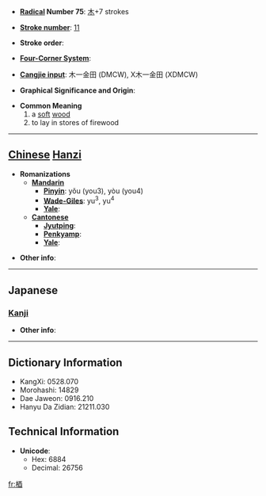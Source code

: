 * '''[[Wiktionary:Chinese radical index| Radical]] Number 75''': [[Wiktionary:Chinese radical index 木|木]]+7 strokes

* '''[[Wiktionary:Chinese total strokes index|Stroke number]]''': [[Wiktionary:Chinese total strokes index 11|11]]

* '''Stroke order''': 

* '''[[Wiktionary:Chinese four corner index|Four-Corner System]]''': 

* '''[[Wiktionary:Chinese Cangjie index|Cangjie input]]''': 木一金田 (DMCW), X木一金田 (XDMCW)

* '''Graphical Significance and Origin''': 

* '''Common Meaning'''
*#a [[soft]] [[wood]]
*# to lay in stores of firewood


----

== [[Chinese]] [[Hanzi]] ==

* '''Romanizations'''
** '''[[Mandarin]]'''
*** '''[[Pinyin]]''': yǒu (you3), yòu (you4)
*** '''[[Wade-Giles]]''': yu<sup>3</sup>, yu<sup>4</sup>
*** '''[[Yale]]''': 
** '''[[Cantonese]]'''
*** '''[[Jyutping]]''':
*** '''[[Penkyamp]]''': 
*** '''[[Yale]]''': 

* '''Other info''': 

----

==Japanese==
===[[Kanji]]===
{{kanji|on readings=[[よう]] (yō), [[ゆ]] (yu)
|kun readings=[[やく]] (yaku)
}}

* '''Other info''':  

----

== Dictionary Information ==

* KangXi: 0528.070
* Morohashi: 14829
* Dae Jaweon: 0916.210
* Hanyu Da Zidian: 21211.030

== Technical Information ==

* '''Unicode''':
** Hex: 6884
** Decimal: 26756

[[fr:梄]]